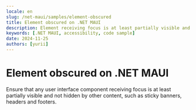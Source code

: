 ```yaml
---
locale: en
slug: /net-maui/samples/element-obscured
title: Element obscured on .NET MAUI
description: Element receiving focus is at least partially visible and not obscured by other content.
keywords: [.NET MAUI, accessibility, code sample]
date: 2024-11-25
authors: [yurii]
---
```


# Element obscured on .NET MAUI

Ensure that any user interface component receiving focus is at least partially visible and not hidden by other content, such as sticky banners, headers and footers.

<CodeSample id="element-obscured" platform="net-maui" locale="en"/>
